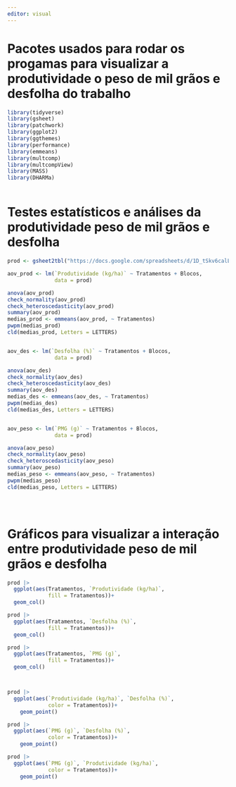 ```yaml
---
editor: visual
---
```

# Pacotes usados para rodar os progamas para visualizar a produtividade o peso de mil grãos e desfolha do trabalho

```r

library(tidyverse)
library(gsheet)
library(patchwork)
library(ggplot2)
library(ggthemes)
library(performance)
library(emmeans)
library(multcomp)
library(multcompView)
library(MASS)
library(DHARMa)



```

# Testes estatísticos e análises da produtividade peso de mil grãos e desfolha


```r

prod <- gsheet2tbl("https://docs.google.com/spreadsheets/d/1D_tSkv6calLSIxxzwG_qiMH3cBlG1Y0B/edit?gid=123849322#gid=123849322")

aov_prod <- lm(`Produtividade (kg/ha)` ~ Tratamentos + Blocos,
               data = prod)

anova(aov_prod)
check_normality(aov_prod)
check_heteroscedasticity(aov_prod)
summary(aov_prod)
medias_prod <- emmeans(aov_prod, ~ Tratamentos)
pwpm(medias_prod)
cld(medias_prod, Letters = LETTERS)


aov_des <- lm(`Desfolha (%)` ~ Tratamentos + Blocos,
               data = prod)

anova(aov_des)
check_normality(aov_des)
check_heteroscedasticity(aov_des)
summary(aov_des)
medias_des <- emmeans(aov_des, ~ Tratamentos)
pwpm(medias_des)
cld(medias_des, Letters = LETTERS)


aov_peso <- lm(`PMG (g)` ~ Tratamentos + Blocos,
               data = prod)

anova(aov_peso)
check_normality(aov_peso)
check_heteroscedasticity(aov_peso)
summary(aov_peso)
medias_peso <- emmeans(aov_peso, ~ Tratamentos)
pwpm(medias_peso)
cld(medias_peso, Letters = LETTERS)





```

# Gráficos para visualizar a interação entre produtividade peso de mil grãos e desfolha

```r

prod |>
  ggplot(aes(Tratamentos, `Produtividade (kg/ha)`,
             fill = Tratamentos))+
  geom_col()

prod |>
  ggplot(aes(Tratamentos, `Desfolha (%)`,
             fill = Tratamentos))+
  geom_col()

prod |>
  ggplot(aes(Tratamentos, `PMG (g)`,
             fill = Tratamentos))+
  geom_col()



prod |>
  ggplot(aes(`Produtividade (kg/ha)`, `Desfolha (%)`,
             color = Tratamentos))+
    geom_point()

prod |>
  ggplot(aes(`PMG (g)`, `Desfolha (%)`,
             color = Tratamentos))+
    geom_point()

prod |>
  ggplot(aes(`PMG (g)`, `Produtividade (kg/ha)`,
             color = Tratamentos))+
    geom_point()




```


